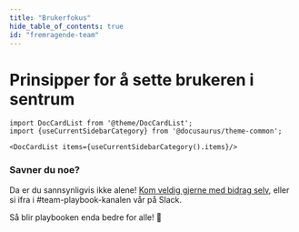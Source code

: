 ```yaml
---
title: "Brukerfokus"
hide_table_of_contents: true
id: "fremragende-team"
---
```


# Prinsipper for å sette brukeren i sentrum

```mdx-code-block
import DocCardList from '@theme/DocCardList';
import {useCurrentSidebarCategory} from '@docusaurus/theme-common';

<DocCardList items={useCurrentSidebarCategory().items}/>
```

### Savner du noe?

Da er du sannsynligvis ikke alene! [Kom veldig gjerne med bidrag selv](https://github.com/holene/team-playbook),
eller si ifra i #team-playbook-kanalen vår på Slack. 

Så blir playbooken enda bedre for alle! 🥰